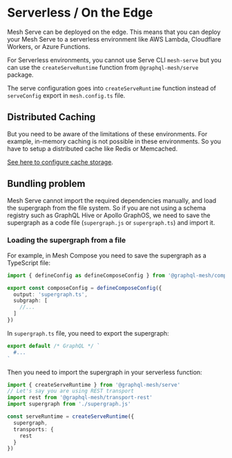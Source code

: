 # Serverless / On the Edge

Mesh Serve can be deployed on the edge. This means that you can deploy your Mesh Serve to a
serverless environment like AWS Lambda, Cloudflare Workers, or Azure Functions.

For Serverless environments, you cannot use Serve CLI `mesh-serve` but you can use the
`createServeRuntime` function from `@graphql-mesh/serve` package.

The serve configuration goes into `createServeRuntime` function instead of `serveConfig` export in
`mesh.config.ts` file.

## Distributed Caching

But you need to be aware of the limitations of these environments. For example, in-memory caching is
not possible in these environments. So you have to setup a distributed cache like Redis or
Memcached.

[See here to configure cache storage](/v1/serve/features/performance).

## Bundling problem

Mesh Serve cannot import the required dependencies manually, and load the supergraph from the file
system. So if you are not using a schema registry such as GraphQL Hive or Apollo GraphOS, we need to
save the supergraph as a code file (`supergraph.js` or `supergraph.ts`) and import it.

### Loading the supergraph from a file

For example, in Mesh Compose you need to save the supergraph as a TypeScript file:

```ts filename="mesh.config.ts"
import { defineConfig as defineComposeConfig } from '@graphql-mesh/compose-cli'

export const composeConfig = defineComposeConfig({
  output: 'supergraph.ts',
  subgraph: [
    //...
  ]
})
```

In `supergraph.ts` file, you need to export the supergraph:

```ts
export default /* GraphQL */ `
  #...
`
```

Then you need to import the supergraph in your serverless function:

```ts
import { createServeRuntime } from '@graphql-mesh/serve'
// Let's say you are using REST transport
import rest from '@graphql-mesh/transport-rest'
import supergraph from './supergraph.js'

const serveRuntime = createServeRuntime({
  supergraph,
  transports: {
    rest
  }
})
```
